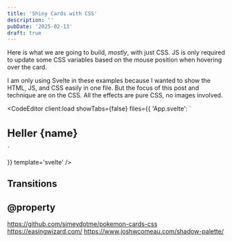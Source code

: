 ```yaml
---
title: 'Shiny Cards with CSS'
description: ''
pubDate: '2025-02-13'
draft: true
---
```



<Cards />

Here is what we are going to build, _mostly_, with just CSS. JS is only required to update some CSS variables based on the mouse position when hovering over the card. 

I am only using Svelte in these examples because I wanted to show the HTML, JS, and CSS easily in one file. But the focus of this post and technique are on the CSS. All the effects are pure CSS, no images involved.

<CodeEditor client:load
  showTabs={false}
  files={{
    'App.svelte': `
<main>
  <h1>Heller {name}</h1>
</main>

<style>
  h1 {
    font-size: 1.5rem;
  }
</style>

<script>
  let name = 'world';
</script>
    `
  }}
  template='svelte'
/>

## Transitions




## @property



https://github.com/simeydotme/pokemon-cards-css
https://easingwizard.com/
https://www.joshwcomeau.com/shadow-palette/
